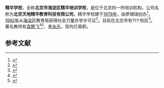 '''精华学校'''，全称'''北京市海淀区精华培训学校'''，是位于北京的一所培训机构，公司名称为'''北京天地精华教育科技有限公司'''。精华学校建于[[1978年|1978年]]，由廖锡瑞创办<ref>{{Cite web|title=北京精华学校成立42周年，已为超十万名学生提供教学服务_手机搜狐网|url=https://m.sohu.com/a/408223759_250147/|accessdate=2020-12-19|work=m.sohu.com}}</ref>，[[1992年|1992年]]从[[海淀区|海淀区]]教育局获得社会力量办学许可证<ref>{{Cite web|title=“弄潮”· 民办教育40年：从现实课堂到网络世界|url=https://m.bjnews.com.cn/detail/154461057014587.html|accessdate=2021-01-02|author=滑璇|date=|format=|work=m.bjnews.com.cn|publisher=新京报网|language=|编辑=}}</ref>。目前在北京市有11个校区<ref>{{Cite web|title=精华学校校区地址/联系电话_精华学校官网_北京高考知名品牌!|url=http://www.jinghua.org/channel/xqjsIndex.shtml|accessdate=2020-12-19|work=www.jinghua.org}}</ref>。著名教师有[[袁腾飞|袁腾飞]]<ref>{{Cite web|title=历史教师袁腾飞因"错误言论"被学校处分|url=http://news.cjn.cn/bdsh/201005/t1127751.htm|accessdate=|author=|date=2010-05-14 15:27|format=|publisher=长江网|language=}}</ref><ref>{{Cite web|title=袁腾飞微博突遭封杀最后更新于毛泽东忌日|url=https://www.dwnews.com/中国/60012085/袁腾飞微博突遭封杀最后更新于毛泽东忌日|accessdate=2020-12-19|date=2017-09-12|last=多维新闻|work=多维新闻|language=zh-CN}}</ref>、[[李永乐|李永乐]]，现均已离职。
==参考文献==
{{reflist}}
{{Company-stub}}